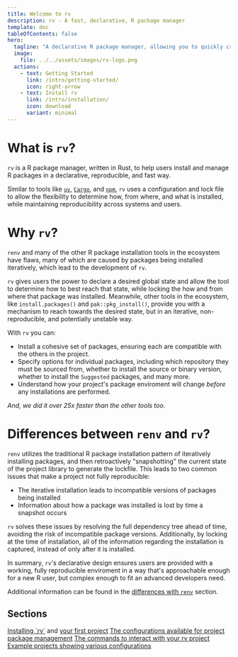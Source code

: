 ```yaml
---
title: Welcome to rv
description: rv - A fast, declarative, R package manager
template: doc
tableOfContents: false
hero:
  tagline: "A declarative R package manager, allowing you to quickly create reproducible projects"
  image:
    file: ../../assets/images/rv-logo.png
  actions:
    - text: Getting Started
      link: /intro/getting-started/
      icon: right-arrow
    - text: Install rv
      link: /intro/installation/
      icon: download
      variant: minimal
---
```




# What is `rv`?
`rv` is a R package manager, written in Rust, to help users install and manage R packages in a declarative, reproducible, and fast way. 

Similar to tools like [`uv`](https://github.com/astral-sh/uv), [`Cargo`](https://github.com/rust-lang/cargo), and [`npm`](https://github.com/npm/cli),
`rv` uses a configuration and lock file to allow the flexibility to determine how, from where, and what is installed, 
while maintaining reproducibility across systems and users.

# Why `rv`?
`renv` and many of the other R package installation tools in the ecosystem have flaws, many of which are caused by packages being installed
iteratively, which lead to the development of `rv`.

`rv` gives users the power to declare a desired global state and allow the tool to determine how to best reach that state, 
while locking the how and from where that package was installed. Meanwhile, other tools in the ecosystem,
like `install.packages()` and `pak::pkg_install()`, provide you with a mechanism to reach towards the desired state, 
but in an iterative, non-reproducible, and potentially unstable way.

With `rv` you can:
* Install a cohesive set of packages, ensuring each are compatible with the others in the project.
* Specify options for individual packages, including which repository they must be sourced from, 
whether to install the source or binary version, whether to install the `Suggested` packages, and many more.
* Understand how your project's package enviroment will change _before_ any installations are performed.

*And, we did it over 25x faster than the other tools too.*

# Differences between `renv` and `rv`?
`renv` utilizes the traditional R package installation pattern of iteratively installing packages,
and then retroactively "snapshotting" the current state of the project library to generate the lockfile.
This leads to two common issues that make a project not fully reproducible:
* The iterative installation leads to incompatible versions of packages being installed
* Information about how a package was installed is lost by time a snapshot occurs

`rv` solves these issues by resolving the full dependency tree ahead of time, avoiding the risk of incompatible package versions.
Additionally, by locking at the time of installation, all of the information regarding the installation is captured, 
instead of only after it is installed. 

In summary, `rv`'s declarative design ensures users are provided with a working, fully reproducible enviroment in a way
that's approachable enough for a new R user, but complex enough to fit an advanced developers need.

Additional information can be found in the [differences with `renv`](reference/renv-difference) section.

## Sections

<CardGrid>
	<Card title="Getting Started" icon="pencil">
		<a href="/rv-docs/intro/installation">Installing `rv`</a> and <a href="/rv-docs/intro/getting-started">your first project</a>
	</Card>
	<Card title="Configuration" icon="document">
		<a href="/rv-docs/config/common_config">The configurations available for project package management</a>
	</Card>
	<Card title="Commands" icon = "setting">
		<a href="/rv-docs/commands/intro">The commands to interact with your rv project</a> 
	</Card>
	<Card title="Cookbook" icon="open-book">
		<a href="/rv-docs/examples/intro">Example projects showing various configurations</a>
	</Card>
</CardGrid>
